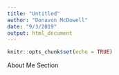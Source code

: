 ```yaml
---
title: "Untitled"
author: "Donavon McDowell"
date: "9/3/2019"
output: html_document
---
```


```r
knitr::opts_chunk$set(echo = TRUE)
```

About Me Section
